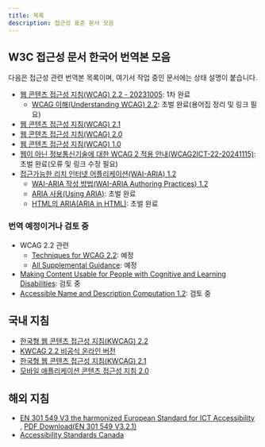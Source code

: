 ```yaml
---
title: 목록
description: 접근성 표준 문서 모음
---
```




## W3C 접근성 문서 한국어 번역본 모음

다음은 접근성 관련 번역본 목록이며, 여기서 작업 중인 문서에는 상태 설명이 붙습니다.

*   [웹 콘텐츠 접근성 지침(WCAG) 2.2 - 20231005](https://a11ykr.github.io/wcag22/): 1차 완료
    *   [WCAG 이해(Understanding WCAG) 2.2](https://a11ykr.github.io/wai/wcag22/understanding/): 초벌 완료(용어집 정리 및 링크 필요)
*   [웹 콘텐츠 접근성 지침(WCAG) 2.1 <Icon name="external" label="외부 링크" />](http://www.kwacc.or.kr/WAI/wcag21/)
*   [웹 콘텐츠 접근성 지침(WCAG) 2.0 <Icon name="external" label="외부 링크" />](https://web.archive.org/web/20121107021930/http://archi.ssu.ac.kr/WCAG20/)
*   [웹 콘텐츠 접근성 지침(WCAG) 1.0 <Icon name="external" label="외부 링크" />](https://web.archive.org/web/20110907032914/https://www.gregshin.pe.kr/wcag/wai-pageauth.html)
*   [웹이 아닌 정보통신기술에 대한 WCAG 2 적용 안내(WCAG2ICT-22-20241115)](https://a11ykr.github.io/wcag2ict-22/): 초벌 완료(오류 및 링크 수정 필요)
*   [접근가능한 리치 인터넷 어플리케이션(WAI-ARIA) 1.2 <Icon name="external" label="외부 링크" />](https://mulder21c.github.io/aria/)
    *   [WAI-ARIA 작성 방법(WAI-ARIA Authoring Practices) 1.2 <Icon name="external" label="외부 링크" />](https://mulder21c.github.io/aria-practices/)
    *   [ARIA 사용(Using ARIA)](https://a11ykr.github.io/using-aria/WD-20180927/): 초벌 완료
    *   [HTML의 ARIA(ARIA in HTML)](https://a11ykr.github.io/html-aria/): 초벌 완료

### 번역 예정이거나 검토 중

*   WCAG 2.2 관련
    *   [Techniques for WCAG 2.2](https://www.w3.org/WAI/WCAG22/Techniques/): 예정
    *   [All Supplemental Guidance](https://www.w3.org/WAI/WCAG2/supplemental/): 예정
*   [Making Content Usable for People with Cognitive and Learning Disabilities](https://www.w3.org/TR/coga-usable/): 검토 중
*   [Accessible Name and Description Computation 1.2](https://w3c.github.io/accname/): 검토 중

## 국내 지침

*   [한국형 웹 콘텐츠 접근성 지침(KWCAG) 2.2 <Icon name="external" label="외부 링크" />](https://www.rra.go.kr/ko/reference/kcsList_view.do?nb_seq=5247&cpage=1&nb_type=6&kcs_select0=ALL&kcs_select1=ALL&kcs_select2=%C1%A4%BA%B8%B1%E2%BC%FA&searchCon=nb_name&searchTxt=%C1%A2%B1%D9%BC%BA)
*   [KWCAG 2.2 비공식 온라인 버전](https://a11ykr.github.io/kwcag22/)
*   [한국형 웹 콘텐츠 접근성 지침(KWCAG) 2.1 <Icon name="external" label="외부 링크" />](https://www.rra.go.kr/ko/reference/kcsList_view.do?nb_seq=1348&cpage=1&nb_type=6&kcs_select0=ALL&kcs_select1=ALL&kcs_select2=%C1%A4%BA%B8%B1%E2%BC%FA&searchCon=nb_name&searchTxt=%C1%A2%B1%D9%BC%BA)
*   [모바일 애플리케이션 콘텐츠 접근성 지침 2.0 <Icon name="external" label="외부 링크" />](https://www.rra.go.kr/ko/reference/kcsList_view.do?nb_seq=1930&cpage=1&nb_type=6&kcs_select0=ALL&kcs_select1=ALL&kcs_select2=ALL&searchCon=nb_name&searchTxt=%C1%A2%B1%D9%BC%BA)


## 해외 지침

*   [EN 301 549 V3 the harmonized European Standard for ICT Accessibility <Icon name="external" label="외부 링크" />](https://www.etsi.org/human-factors-accessibility/en-301-549-v3-the-harmonized-european-standard-for-ict-accessibility), [PDF Download(EN 301 549 V3.2.1)](https://www.etsi.org/deliver/etsi_en/301500_301599/301549/03.02.01_60/en_301549v030201p.pdf)
*   [Accessibility Standards Canada <Icon name="external" label="외부 링크" />](https://accessible.canada.ca/)
